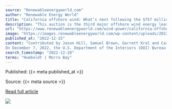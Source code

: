 ```yaml
---
source: "Renewableenergyworld.com"
author: "Renewable Energy World"
title: "California offshore wind: What’s next following the $757 million auction"
description: "This auction is the third major offshore wind energy lease sale this year—and the first-ever for the Pacific region—and resulted in high bids from five companies totaling $757.1 million."
url: "https://www.renewableenergyworld.com/wind-power/california-offshore-wind-whats-next-following-the-757-million-auction/"
image: "https://images.renewableenergyworld.com/wp-content/uploads/2022/12/floating-offshore-wind.jpg"
published_at: "2022-12-15"
content: "Contributed by Jason Hill, Samuel Brown, Garrett Kral and Carter Chandler Clements
On December 7, 2022, the U.S. Department of the Interiors (DOI) Bureau of Ocean Energy Management (BOEM) announced … [+5807 chars]"
search_timestamp: "2022-12-28"
terms: "Humboldt | Morro Bay"
---
```



Published: {{< meta published_at >}}


Source: {{< meta source >}}


[Read full article]({{< meta url >}})



![](`r rmarkdown::metadata$image[1]`)
